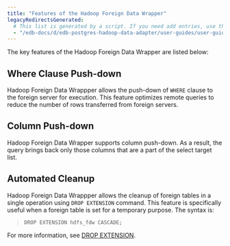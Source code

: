 ```yaml
---
title: "Features of the Hadoop Foreign Data Wrapper"
legacyRedirectsGenerated:
  # This list is generated by a script. If you need add entries, use the `legacyRedirects` key.
  - "/edb-docs/d/edb-postgres-hadoop-data-adapter/user-guides/user-guide/2.0.7/features_of_hdfs_fdw.html"
---
```


<div id="features_of_hdfs_fdw" class="registered_link"></div>

The key features of the Hadoop Foreign Data Wrapper are listed below:

## Where Clause Push-down

Hadoop Foreign Data Wrappper allows the push-down of `WHERE` clause to the foreign server for execution. This feature optimizes remote queries to reduce the number of rows transferred from foreign servers.

## Column Push-down

Hadoop Foreign Data Wrapper supports column push-down. As a result, the query brings back only those columns that are a part of the select target list.

## Automated Cleanup

Hadoop Foreign Data Wrappper allows the cleanup of foreign tables in a single operation using `DROP EXTENSION` command. This feature is specifically useful when a foreign table is set for a temporary purpose. The syntax is:

> `DROP EXTENSION hdfs_fdw CASCADE;`

For more information, see [DROP EXTENSION](https://www.postgresql.org/docs/current/sql-dropextension.html).
